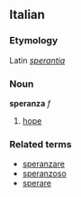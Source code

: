 ==Italian==
===Etymology===
Latin ''[[sperantia]]''
===Noun===
'''speranza''' ''f''

# [[hope]]

===Related terms===
*[[speranzare]]
*[[speranzoso]]
*[[sperare]]